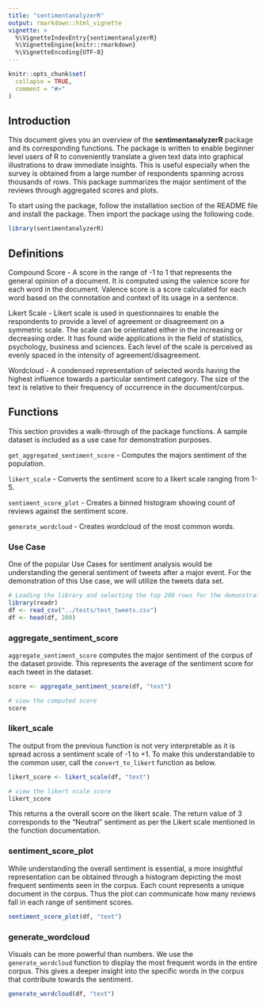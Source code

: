```yaml
---
title: "sentimentanalyzerR"
output: rmarkdown::html_vignette
vignette: >
  %\VignetteIndexEntry{sentimentanalyzerR}
  %\VignetteEngine{knitr::rmarkdown}
  %\VignetteEncoding{UTF-8}
---
```


```r
knitr::opts_chunk$set(
  collapse = TRUE,
  comment = "#>"
)
```

## Introduction

This document gives you an overview of the **sentimentanalyzerR** package and its corresponding functions. The package is written to enable beginner level users of R to conveniently translate a given text data into graphical illustrations to draw immediate insights. This is useful especially when the survey is obtained from a large number of respondents spanning across thousands of rows. This package summarizes the major sentiment of the reviews through aggregated scores and plots.

To start using the package, follow the installation section of the README file and install the package. Then import the package using the following code.

```r
library(sentimentanalyzerR)
```

## Definitions

Compound Score - A score in the range of -1 to 1 that represents the general opinion of a document. It is computed using the valence score for each word in the document. Valence score is a score calculated for each word based on the connotation and context of its usage in a sentence.

Likert Scale - Likert scale is used in questionnaires to enable the respondents to provide a level of agreement or disagreement on a symmetric scale. The scale can be orientated either in the increasing or decreasing order. It has found wide applications in the field of statistics, psychology, business and sciences. Each level of the scale is perceived as evenly spaced in the intensity of agreement/disagreement.

Wordcloud - A condensed representation of selected words having the highest influence towards a particular sentiment category. The size of the text is relative to their frequency of occurrence in the document/corpus.

## Functions

This section provides a walk-through of the package functions. A sample dataset is included as a use case for demonstration purposes.

`get_aggregated_sentiment_score` - Computes the majors sentiment of the population.

`likert_scale` - Converts the sentiment score to a likert scale ranging from 1-5.

`sentiment_score_plot` - Creates a binned histogram showing count of reviews against the sentiment score.

`generate_wordcloud` - Creates wordcloud of the most common words.

### Use Case

One of the popular Use Cases for sentiment analysis would be understanding the general sentiment of tweets after a major event. For the demonstration of this Use case, we will utilize the tweets data set.

```r
# Loading the library and selecting the top 200 rows for the demonstration
library(readr)
df <- read_csv("../tests/test_tweets.csv")
df <- head(df, 200)
```

### aggregate_sentiment_score

`aggregate_sentiment_score` computes the major sentiment of the corpus of the dataset provide. This represents the average of the sentiment score for each tweet in the dataset.

```r
score <- aggregate_sentiment_score(df, "text")

# view the computed score
score
```

### likert_scale

The output from the previous function is not very interpretable as it is spread across a sentiment scale of -1 to +1. To make this understandable to the common user, call the `convert_to_likert` function as below.

```r
likert_score <- likert_scale(df, "text")

# view the likert scale score
likert_score
```

This returns a the overall score on the likert scale. The return value of 3 corresponds to the "Neutral" sentiment as per the Likert scale mentioned in the function documentation.

### sentiment_score_plot

While understanding the overall sentiment is essential, a more insightful representation can be obtained through a histogram depicting the most frequent sentiments seen in the corpus. Each count represents a unique document in the corpus. Thus the plot can communicate how many reviews fall in each range of sentiment scores.

```r
sentiment_score_plot(df, "text")

```

### generate_wordcloud

Visuals can be more powerful than numbers. We use the `generate_wordcloud` function to display the most frequent words in the entire corpus. This gives a deeper insight into the specific words in the corpus that contribute towards the sentiment.

```r
generate_wordcloud(df, "text")

```
